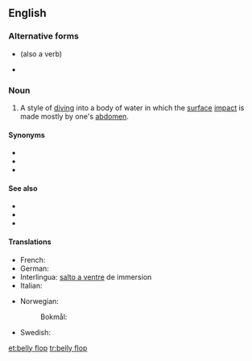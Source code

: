 ==English==

===Alternative forms===
* {{l|en|bellyflop}} (also a verb)
* {{l|en|belly-flop}}

===Noun===
{{en-noun|head=[[belly]] [[flop]]}}

# {{lb|en|diving}} A style of [[dive|diving]] into a body of water in which the [[surface]] [[impact]] is made mostly by one's [[abdomen]].

====Synonyms====
* {{l|en|belly flopper}}
* {{l|en|belly whop}}
* {{l|en|belly whopper}}

====See also====
* {{l|en|backflop}}
* {{l|en|cannonball}}
* {{l|en|rip entry}}

====Translations====
{{trans-top|style of diving}}
* French: {{t+|fr|plat|m}}
* German: {{t+|de|Bauchklatscher|m}}
* Interlingua: [[salto a ventre]] de immersion
* Italian: {{t+|it|spanciata|f}}
{{trans-mid}}
* Norwegian:
*: Bokmål: {{t|nb|mageplask|n}}
* Swedish: {{t+|sv|magplask|n}}
{{trans-bottom}}

[[et:belly flop]]
[[tr:belly flop]]